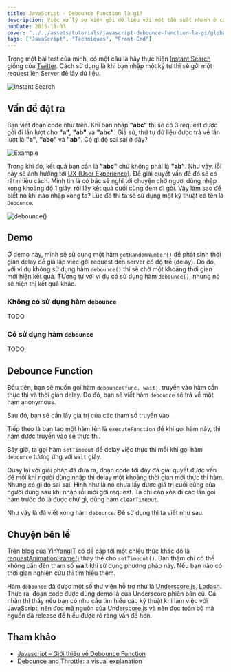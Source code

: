 ```yaml
---
title: JavaScript - Debounce Function là gì?
description: Việc xử lý sự kiện gởi dữ liệu với một tần suất nhanh ở các khung search, đôi khi sẽ sai lệch thông tin và ảnh hưởng tới UX. Để giải quyết bài toán này, ta có thể tham khảo kỹ thuật Debounce.
pubDate: 2015-11-03
cover: "../../assets/tutorials/javascript-debounce-function-la-gi/global-search.gif"
tags: ["JavaScript", "Techniques", "Front-End"]
---
```


Trong một bài test của mình, có một câu là hãy thực hiện [Instant Search](https://en.wikipedia.org/wiki/Google_Search#Instant_Search) giống của [Twitter](https://twitter.com/search-home). Cách sử dụng là khi bạn nhập một ký tự thì sẽ gởi một request lên Server để lấy dữ liệu.

![Instant Search](../../assets/tutorials/javascript-debounce-function-la-gi/global-search.gif)

## Vấn đề đặt ra

Bạn viết đoạn code như trên. Khi bạn nhập **"abc"** thì sẽ có 3 request được gởi đi lần lượt cho **"a"**, **"ab"** và **"abc"**. Giả sử, thứ tự dữ liệu được trả về lần lượt là **"a"**, **"abc"** và **"ab"**. Có gì đó sai sai ở đây?

![Example](../../assets/tutorials/javascript-debounce-function-la-gi/example.png)

Trong khi đó, kết quả bạn cần là **"abc"** chứ không phải là **"ab"**. Như vậy, lỗi này sẽ ảnh hưởng tới [UX (User Experience)](https://en.wikipedia.org/wiki/User_experience). Để giải quyết vấn đề đó sẽ có rất nhiều cách. Mình tin là có bác sẽ nghĩ tới chuyện chờ người dùng nhập xong khoảng độ 1 giây, rồi lấy kết quả cuối cùng đem đi gởi. Vậy làm sao để biết nó khi nào nhập xong ta? Lúc đó thì ta sẽ sử dụng một kỹ thuật có tên là `Debounce`.

![debounce()](../../assets/tutorials/javascript-debounce-function-la-gi/debounce.png)

## Demo

Ở demo này, mình sẽ sử dụng một hàm `getRandomNumber()` để phát sinh thời gian delay để giả lập việc gởi request đến server có độ trễ (delay). Do đó, với ví dụ không sử dụng hàm `debounce()` thì sẽ chờ một khoảng thời gian mới hiện kết quả. TƯơng tự với ví dụ có sử dụng hàm `debounce()`, nhưng nó sẽ hiện thị kết quả khác.

### Không có sử dụng hàm `debounce`

TODO

### Có sử dụng hàm `debounce`

TODO

## Debounce Function

Đầu tiên, bạn sẽ muốn gọi hàm `debounce(func, wait)`, truyền vào hàm cần thực thi và thời gian delay. Do đó, bạn sẽ viết hàm `debounce` sẽ trả về một hàm anonymous.

Sau đó, bạn sẽ cần lấy giá trị của các tham số truyền vào.

Tiếp theo là bạn tạo một hàm tên là `executeFunction` để khi gọi hàm này, thì hàm được truyền vào sẽ thực thi.

Bây giờ, ta gọi hàm `setTimeout` để delay việc thực thi mỗi khi gọi hàm `debounce` tương ứng với `wait` giây.

Quay lại với giải pháp đã đưa ra, đoạn code tới đây đã giải quyết được vấn đề mỗi khi người dùng nhập thì delay một khoảng thời gian mới thực thi hàm. Nhưng có gì đó sai sai! Hình như là nó chưa lấy được giá trị cuối cùng của người dùng sau khi nhập rồi mới gởi request. Ta chỉ cần xóa đi các lần gọi hàm trước đó là được chứ gì, dùng hàm `clearTimeout`.

Như vậy là đã viết xong hàm `debounce`. Để sử dụng thì ta viết như sau.

## Chuyện bên lề

Trên blog của [YinYangIT](https://yinyangit.wordpress.com/2015/06/24/javascript-gioi-thieu-ve-debounce-function/) có đề cập tới một chiêu thức khác đó là [requestAnimationFrame()](https://yinyangit.wordpress.com/2012/03/15/javascript-tao-chuyen-dong-voi-windowanimationtiming-api/) thay thế cho `setTimeout()`. Bạn thậm chí có thể không cần đến tham số **wait** khi sử dụng phương pháp này. Nếu bạn nào có thời gian nghiên cứu thì tìm hiểu thêm.

Hàm `debounce` đã được một số thư viện hỗ trợ như là [Underscore.js](http://underscorejs.org/#debounce), [Lodash](https://lodash.com/docs#debounce). Thực ra, đoạn code được dùng demo là của Underscore phiên bản cũ. Cá nhân thì thấy nếu bạn có nhu cầu tìm hiểu các kỹ thuật khi làm việc với JavaScript, nên đọc mã nguồn của [Underscore.js](https://github.com/jashkenas/underscore) và nên đọc toàn bộ mã nguồn đã release để hiểu được rõ ràng vấn đề hơn.

## Tham khảo

*   [Javascript – Giới thiệu về Debounce Function](https://yinyangit.wordpress.com/2015/06/24/javascript-gioi-thieu-ve-debounce-function/)
*   [Debounce and Throttle: a visual explanation](http://drupalmotion.com/article/debounce-and-throttle-visual-explanation)